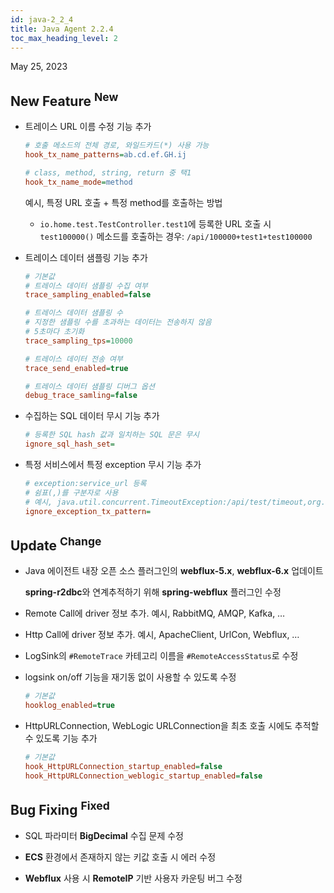 ```yaml
---
id: java-2_2_4
title: Java Agent 2.2.4
toc_max_heading_level: 2
---
```


May 25, 2023

## New Feature <sup><Status>New</Status></sup>

-   트레이스 URL 이름 수정 기능 추가

    ```ini title='whatap.conf'
    # 호출 메소드의 전체 경로, 와일드카드(*) 사용 가능
    hook_tx_name_patterns=ab.cd.ef.GH.ij

    # class, method, string, return 중 택1
    hook_tx_name_mode=method
    ```

    예시, 특정 URL 호출 + 특정 method를 호출하는 방법

    -   `io.home.test.TestController.test1`에 등록한 URL 호출 시 `test100000()` 메소드를 호출하는 경우: `/api/100000+test1+test100000`

-   트레이스 데이터 샘플링 기능 추가

    ```ini title='whatap.conf'
    # 기본값
    # 트레이스 데이터 샘플링 수집 여부
    trace_sampling_enabled=false

    # 트레이스 데이터 샘플링 수
    # 지정한 샘플링 수를 초과하는 데이터는 전송하지 않음
    # 5초마다 초기화
    trace_sampling_tps=10000

    # 트레이스 데이터 전송 여부
    trace_send_enabled=true

    # 트레이스 데이터 샘플링 디버그 옵션
    debug_trace_samling=false
    ```

-   수집하는 SQL 데이터 무시 기능 추가

    ```ini title='whatap.conf'
    # 등록한 SQL hash 값과 일치하는 SQL 문은 무시
    ignore_sql_hash_set=
    ```

-   특정 서비스에서 특정 exception 무시 기능 추가

    ```ini title='whatap.conf'
    # exception:service_url 등록
    # 쉼표(,)를 구분자로 사용
    # 예시, java.util.concurrent.TimeoutException:/api/test/timeout,org.springframework.web.util.NestedServletException:/api/posts/test/cexception
    ignore_exception_tx_pattern=
    ```

## Update <sup><Status>Change</Status></sup>

-   Java 에이전트 내장 오픈 소스 플러그인의 **webflux-5.x**, **webflux-6.x** 업데이트

    **spring-r2dbc**와 연계추적하기 위해 **spring-webflux** 플러그인 수정

-   Remote Call에 driver 정보 추가. 예시, RabbitMQ, AMQP, Kafka, …

-   Http Call에 driver 정보 추가. 예시, ApacheClient, UrlCon, Webflux, …

-   LogSink의 `#RemoteTrace` 카테고리 이름을 `#RemoteAccessStatus`로 수정

-   logsink on/off 기능을 재기동 없이 사용할 수 있도록 수정
    ```ini title='whatap.conf'
    # 기본값
    hooklog_enabled=true
    ```

-   HttpURLConnection, WebLogic URLConnection을 최초 호출 시에도 추적할 수 있도록 기능 추가
    ```ini title='whatap.conf'
    # 기본값
    hook_HttpURLConnection_startup_enabled=false
    hook_HttpURLConnection_weblogic_startup_enabled=false
    ```

## Bug Fixing <sup><Status>Fixed</Status></sup>

-   SQL 파라미터 **BigDecimal** 수집 문제 수정

-   **ECS** 환경에서 존재하지 않는 키값 호출 시 에러 수정

-   **Webflux** 사용 시 **RemoteIP** 기반 사용자 카운팅 버그 수정

